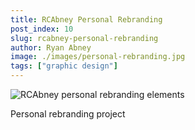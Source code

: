 ```yaml
---
title: RCAbney Personal Rebranding
post_index: 10
slug: rcabney-personal-rebranding
author: Ryan Abney
image: ./images/personal-rebranding.jpg
tags: ["graphic design"]
---
```


![RCAbney personal rebranding elements](./images/personal-rebranding.jpg)

Personal rebranding project
